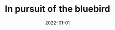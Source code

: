 ---
cover: "./bluebird.PNG"
date: "2022-01-01"
title: "In pursuit of the bluebird"
defer: false
slug: "/bluebird"
areas:
  -  .

---